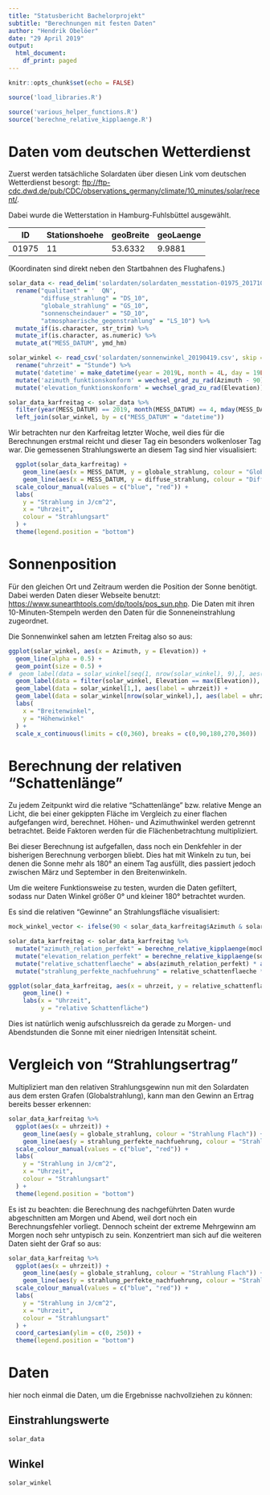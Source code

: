 ```yaml
---
title: "Statusbericht Bachelorprojekt"
subtitle: "Berechnungen mit festen Daten"
author: "Hendrik Obelöer"
date: "29 April 2019"
output:
  html_document:
    df_print: paged
---
```


```r
knitr::opts_chunk$set(echo = FALSE)
```

```r
source('load_libraries.R')
```

```r
source('various_helper_functions.R')
source('berechne_relative_kipplaenge.R')
```

# Daten vom deutschen Wetterdienst

Zuerst werden tatsächliche Solardaten über diesen Link vom deutschen Wetterdienst besorgt: <ftp://ftp-cdc.dwd.de/pub/CDC/observations_germany/climate/10_minutes/solar/recent/>.

Dabei wurde die Wetterstation in Hamburg-Fuhlsbüttel ausgewählt.

| ID    | Stationshoehe | geoBreite | geoLaenge |
|-------|---------------|-----------|-----------|
| 01975 | 11            | 53.6332   | 9.9881    |

(Koordinaten sind direkt neben den Startbahnen des Flughafens.)


```r
solar_data <- read_delim('solardaten/solardaten_messtation-01975_20171026-20190428.txt', delim = ";") %>%
  rename("qualitaet" = '  QN',
         "diffuse_strahlung" = "DS_10",
         "globale_strahlung" = "GS_10",
         "sonnenscheindauer" = "SD_10",
         "atmosphaerische_gegenstrahlung" = "LS_10") %>%
  mutate_if(is.character, str_trim) %>%
  mutate_if(is.character, as.numeric) %>%
  mutate_at("MESS_DATUM", ymd_hm)
```

```r
solar_winkel <- read_csv('solardaten/sonnenwinkel_20190419.csv', skip = 3) %>%
  rename("uhrzeit" = "Stunde") %>%
  mutate('datetime' = make_datetime(year = 2019L, month = 4L, day = 19L, hour = hour(uhrzeit), min = minute(uhrzeit))) %>%
  mutate('azimuth_funktionskonform' = wechsel_grad_zu_rad(Azimuth - 90)) %>%
  mutate('elevation_funktionskonform' = wechsel_grad_zu_rad(Elevation))
```

```r
solar_data_karfreitag <- solar_data %>%
  filter(year(MESS_DATUM) == 2019, month(MESS_DATUM) == 4, mday(MESS_DATUM) == 19) %>%
  left_join(solar_winkel, by = c("MESS_DATUM" = "datetime"))
```

Wir betrachten nur den Karfreitag letzter Woche, weil dies für die Berechnungen erstmal reicht und dieser Tag ein besonders wolkenloser Tag war. Die gemessenen Strahlungswerte an diesem Tag sind hier visualisiert:

```r
  ggplot(solar_data_karfreitag) +
    geom_line(aes(x = MESS_DATUM, y = globale_strahlung, colour = "Globale Strahlung")) +
    geom_line(aes(x = MESS_DATUM, y = diffuse_strahlung, colour = "Diffuse Strahlung")) +
  scale_colour_manual(values = c("blue", "red")) +
  labs(
    y = "Strahlung in J/cm^2",
    x = "Uhrzeit",
    colour = "Strahlungsart"
  ) +
  theme(legend.position = "bottom")
```

# Sonnenposition

Für den gleichen Ort und Zeitraum werden die Position der Sonne benötigt. Dabei werden Daten dieser Webseite benutzt:  <https://www.sunearthtools.com/dp/tools/pos_sun.php>. Die Daten mit ihren 10-Minuten-Stempeln werden den Daten für die Sonneneinstrahlung zugeordnet.

Die Sonnenwinkel sahen am letzten Freitag also so aus:

```r
ggplot(solar_winkel, aes(x = Azimuth, y = Elevation)) +
  geom_line(alpha = 0.5) +
  geom_point(size = 0.5) +
#  geom_label(data = solar_winkel[seq(1, nrow(solar_winkel), 9),], aes(label = uhrzeit)) +
  geom_label(data = filter(solar_winkel, Elevation == max(Elevation)), aes(label = uhrzeit)) +
  geom_label(data = solar_winkel[1,], aes(label = uhrzeit)) +
  geom_label(data = solar_winkel[nrow(solar_winkel),], aes(label = uhrzeit)) +
  labs(
    x = "Breitenwinkel",
    y = "Höhenwinkel"
  ) +
  scale_x_continuous(limits = c(0,360), breaks = c(0,90,180,270,360))

```

# Berechnung der relativen "Schattenlänge"

Zu jedem Zeitpunkt wird die relative "Schattenlänge" bzw. relative Menge an Licht, die bei einer gekippten Fläche im Vergleich zu einer flachen aufgefangen wird, berechnet. Höhen- und Azimuthwinkel werden getrennt betrachtet. Beide Faktoren werden für die Flächenbetrachtung multipliziert.

Bei dieser Berechnung ist aufgefallen, dass noch ein Denkfehler in der bisherigen Berechnung verborgen bliebt. Dies hat mit Winkeln zu tun, bei denen die Sonne mehr als 180° an einem Tag ausfüllt, dies passiert jedoch zwischen März und September in den Breitenwinkeln.

Um die weitere Funktionsweise zu testen, wurden die Daten gefiltert, sodass nur Daten Winkel größer 0° und kleiner 180° betrachtet wurden.

Es sind die relativen "Gewinne" an Strahlungsfläche visualisiert:

```r
mock_winkel_vector <- ifelse(90 < solar_data_karfreitag$Azimuth & solar_data_karfreitag$Azimuth < 270, solar_data_karfreitag$azimuth_funktionskonform, NA)

solar_data_karfreitag <- solar_data_karfreitag %>%
  mutate("azimuth_relation_perfekt" = berechne_relative_kipplaenge(mock_winkel_vector)) %>%
  mutate("elevation_relation_perfekt" = berechne_relative_kipplaenge(solar_data_karfreitag$elevation_funktionskonform)) %>%
  mutate("relative_schattenflaeche" = abs(azimuth_relation_perfekt) * abs(elevation_relation_perfekt)) %>%
  mutate("strahlung_perfekte_nachfuehrung" = relative_schattenflaeche * globale_strahlung)

ggplot(solar_data_karfreitag, aes(x = uhrzeit, y = relative_schattenflaeche)) +
    geom_line() +
    labs(x = "Uhrzeit",
         y = "relative Schattenfläche")
```

Dies ist natürlich wenig aufschlussreich da gerade zu Morgen- und Abendstunden die Sonne mit einer niedrigen Intensität scheint. 

# Vergleich von "Strahlungsertrag"

Multipliziert man den relativen Strahlungsgewinn nun mit den Solardaten aus dem ersten Grafen (Globalstrahlung), kann man den Gewinn an Ertrag bereits besser erkennen:

```r
solar_data_karfreitag %>%
  ggplot(aes(x = uhrzeit)) +
    geom_line(aes(y = globale_strahlung, colour = "Strahlung Flach")) +
    geom_line(aes(y = strahlung_perfekte_nachfuehrung, colour = "Strahlung nachgeführt")) +
  scale_colour_manual(values = c("blue", "red")) +
  labs(
    y = "Strahlung in J/cm^2",
    x = "Uhrzeit",
    colour = "Strahlungsart"
  ) +
  theme(legend.position = "bottom")

```

Es ist zu beachten: die Berechnung des nachgeführten Daten wurde abgeschnitten am Morgen und Abend, weil dort noch ein Berechnungsfehler vorliegt. Dennoch scheint der extreme Mehrgewinn am Morgen noch sehr untypisch zu sein. Konzentriert man sich auf die weiteren Daten sieht der Graf so aus: 

```r
solar_data_karfreitag %>%
  ggplot(aes(x = uhrzeit)) +
    geom_line(aes(y = globale_strahlung, colour = "Strahlung Flach")) +
    geom_line(aes(y = strahlung_perfekte_nachfuehrung, colour = "Strahlung nachgeführt")) +
  scale_colour_manual(values = c("blue", "red")) +
  labs(
    y = "Strahlung in J/cm^2",
    x = "Uhrzeit",
    colour = "Strahlungsart"
  ) +
  coord_cartesian(ylim = c(0, 250)) +
  theme(legend.position = "bottom")
```

# Daten

hier noch einmal die Daten, um die Ergebnisse nachvollziehen zu können:

## Einstrahlungswerte

```r
solar_data
```

## Winkel

```r
solar_winkel
```

